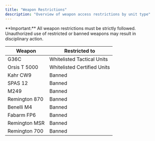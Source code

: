 ```yaml
---
title: "Weapon Restrictions"
description: "Overview of weapon access restrictions by unit type"
---
```

<Note>
  **Important:** All weapon restrictions must be strictly followed. Unauthorized use of restricted or banned weapons may result in disciplinary action.
</Note>
<table className="w-full border-collapse">
<thead>
<tr className="bg-gray-900/50">
<th className="px-6 py-4 text-left text-base font-semibold text-gray-200 border border-gray-700">
Weapon
</th>
<th className="px-6 py-4 text-left text-base font-semibold text-gray-200 border border-gray-700">
Restricted to
</th>
</tr>
</thead>
<tbody>
<tr>
<td className="px-6 py-4 text-base text-gray-300 border border-gray-700">
G36C
</td>
<td className="px-6 py-4 text-base border border-gray-700">
<span className="text-blue-400">
Whitelisted Tactical Units
</span>
</td>
</tr>
<tr>
<td className="px-6 py-4 text-base text-gray-300 border border-gray-700">
Orsis T 5000
</td>
<td className="px-6 py-4 text-base border border-gray-700">
<span className="text-blue-400">
Whitelisted Certified Units
</span>
</td>
</tr>
<tr>
<td className="px-6 py-4 text-base text-gray-300 border border-gray-700">
Kahr CW9
</td>
<td className="px-6 py-4 text-base border border-gray-700">
<span className="text-red-400">
Banned
</span>
</td>
</tr>
<tr>
<td className="px-6 py-4 text-base text-gray-300 border border-gray-700">
SPAS 12
</td>
<td className="px-6 py-4 text-base border border-gray-700">
<span className="text-red-400">
Banned
</span>
</td>
</tr>
<tr>
<td className="px-6 py-4 text-base text-gray-300 border border-gray-700">
M249
</td>
<td className="px-6 py-4 text-base border border-gray-700">
<span className="text-red-400">
Banned
</span>
</td>
</tr>
<tr>
<td className="px-6 py-4 text-base text-gray-300 border border-gray-700">
Remington 870
</td>
<td className="px-6 py-4 text-base border border-gray-700">
<span className="text-red-400">
Banned
</span>
</td>
</tr>
<tr>
<td className="px-6 py-4 text-base text-gray-300 border border-gray-700">
Benelli M4
</td>
<td className="px-6 py-4 text-base border border-gray-700">
<span className="text-red-400">
Banned
</span>
</td>
</tr>
<tr>
<td className="px-6 py-4 text-base text-gray-300 border border-gray-700">
Fabarm FP6
</td>
<td className="px-6 py-4 text-base border border-gray-700">
<span className="text-red-400">
Banned
</span>
</td>
</tr>
<tr>
<td className="px-6 py-4 text-base text-gray-300 border border-gray-700">
Remington MSR
</td>
<td className="px-6 py-4 text-base border border-gray-700">
<span className="text-red-400">
Banned
</span>
</td>
</tr>
<tr>
<td className="px-6 py-4 text-base text-gray-300 border border-gray-700">
Remington 700
</td>
<td className="px-6 py-4 text-base border border-gray-700">
<span className="text-red-400">
Banned
</span>
</td>
</tr>
</tbody>
</table>